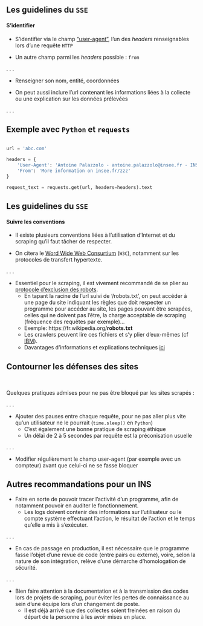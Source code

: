 ## Les guidelines du `SSE` {.smaller}

#### S'identifier

- S'identifier via le champ ["user-agent"](https://developer.mozilla.org/en-US/docs/Web/HTTP/Headers/User-Agent), l'un des _headers_ renseignables lors d'une requête `HTTP`

- Un autre champ parmi les _headers_ possible : `from`

. . .

- Renseigner son nom, entité, coordonnées

- On peut aussi inclure l'url contenant les informations liées à la collecte ou une explication sur les données prélevées

. . .

::: {.callout-tip}
## Exemple avec `Python` et `requests`

```python

url = 'abc.com'

headers = {
    'User-Agent': 'Antoine Palazzolo - antoine.palazzolo@insee.fr - INSEE - Collect xxx in order to do yyy',
    'From': 'More information on insee.fr/zzz'
}

request_text = requests.get(url, headers=headers).text
```
:::

## Les guidelines du `SSE` {.smaller}

#### Suivre les conventions

- Il existe plusieurs conventions liées à l'utilisation d'Internet et du scraping qu'il faut tâcher de respecter.

- On citera le [Word Wide Web Consurtium](https://www.w3.org/TR/dwbp/) (`W3C`), notamment sur les protocoles de transfert hypertexte.

. . .

- Essentiel pour le scraping, il est vivement recommandé de se plier au [protocole d'exclusion des robots](https://en.wikipedia.org/wiki/Robots_exclusion_standard).
    + En tapant la racine de l'url suivi de '/robots.txt', on peut accéder à une page du site indiquant les règles que doit respecter un programme pour accéder au site, les pages pouvant être scrapées, celles qui ne doivent pas l’être, la charge acceptable de scraping (fréquence des requêtes par exemple)...
    + Exemple: [https://fr.wikipedia.org/__robots.txt__]{.orange}
    + Les crawlers peuvent lire ces fichiers et s'y plier d'eux-mêmes (cf [IBM](https://www.ibm.com/docs/en/wca/3.5.0?topic=crawlers-how-web-crawler-uses-robots-exclusion-protocol)).
    + Davantages d'informations et explications techniques [ici](https://www.robotstxt.org/robotstxt.html)


## Contourner les défenses des sites {.smaller}

<br>

Quelques pratiques admises pour ne pas être bloqué par les sites scrapés :

. . .

- Ajouter des pauses entre chaque requête, pour ne pas aller plus vite qu'un utilisateur ne le pourrait (`time.sleep()` en `Python`)
    + C'est également une bonne pratique de scraping éthique
    + Un délai de 2 à 5 secondes par requête est la préconisation usuelle

. . .

- Modifier régulièrement le champ user-agent (par exemple avec un compteur) avant que celui-ci ne se fasse bloquer


## Autres recommandations pour un INS {.smaller}

- Faire en sorte de pouvoir tracer l’activité d’un programme, afin de notamment pouvoir en auditer le fonctionnement.
    + Les logs doivent contenir des informations sur l’utilisateur ou le compte système effectuant l’action, le résultat de l’action et le temps qu’elle a mis à s’exécuter.

. . .

- En cas de passage en production, il est nécessaire que le programme fasse l’objet d’une revue de code (entre pairs ou externe), voire, selon la nature de son intégration, relève d’une démarche d’homologation de sécurité.

. . .

- Bien faire attention à la documentation et à la transmission des codes lors de projets de scraping, pour éviter les pertes de connaissance au sein d'une équipe lors d'un changement de poste.
    + Il est déjà arrivé que des collectes soient freinées en raison du départ de la personne à les avoir mises en place.

